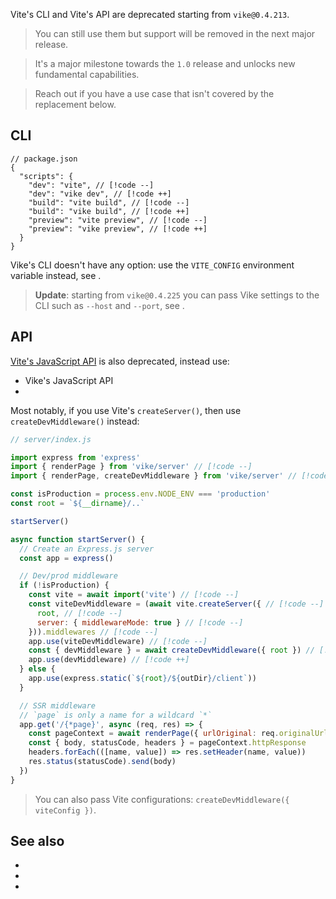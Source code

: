 
Vite's CLI and Vite's API are deprecated starting from `vike@0.4.213`.

> You can still use them but support will be removed in the next major release.

> It's a major milestone towards the `1.0` release and unlocks new fundamental capabilities.

> Reach out if you have a use case that isn't covered by the replacement below.

## CLI

```json5
// package.json
{
  "scripts": {
    "dev": "vite", // [!code --]
    "dev": "vike dev", // [!code ++]
    "build": "vite build", // [!code --]
    "build": "vike build", // [!code ++]
    "preview": "vite preview", // [!code --]
    "preview": "vike preview", // [!code ++]
  }
}
```

Vike's CLI doesn't have any option: use the `VITE_CONFIG` environment variable instead, see <Link href="/cli" />.

> **Update**: starting from `vike@0.4.225` you can pass <Link href="/settings">Vike settings</Link> to the CLI such as <Link href="/host">`--host`</Link> and <Link href="/port">`--port`</Link>, see <Link href="/cli#vike-settings" />.

## API

[Vite's JavaScript API](https://vite.dev/guide/api-javascript) is also deprecated, instead use:
 - <Link href="/api">Vike's JavaScript API</Link>
 - <Link href="/createDevMiddleware" />

Most notably, if you use Vite's `createServer()`, then use `createDevMiddleware()` instead:

```js
// server/index.js

import express from 'express'
import { renderPage } from 'vike/server' // [!code --]
import { renderPage, createDevMiddleware } from 'vike/server' // [!code ++]

const isProduction = process.env.NODE_ENV === 'production'
const root = `${__dirname}/..`

startServer()

async function startServer() {
  // Create an Express.js server
  const app = express()

  // Dev/prod middleware
  if (!isProduction) {
    const vite = await import('vite') // [!code --]
    const viteDevMiddleware = (await vite.createServer({ // [!code --]
      root, // [!code --]
      server: { middlewareMode: true } // [!code --]
    })).middlewares // [!code --]
    app.use(viteDevMiddleware) // [!code --]
    const { devMiddleware } = await createDevMiddleware({ root }) // [!code ++]
    app.use(devMiddleware) // [!code ++]
  } else {
    app.use(express.static(`${root}/${outDir}/client`))
  }

  // SSR middleware
  // `page` is only a name for a wildcard `*`
  app.get('/{*page}', async (req, res) => {
    const pageContext = await renderPage({ urlOriginal: req.originalUrl })
    const { body, statusCode, headers } = pageContext.httpResponse
    headers.forEach(([name, value]) => res.setHeader(name, value))
    res.status(statusCode).send(body)
  })
}
```

> You can also <Link href="/createDevMiddleware">pass Vite configurations: `createDevMiddleware({ viteConfig })`</Link>.

## See also

- <Link href="/cli" />
- <Link href="/api" />
- <Link href="/createDevMiddleware" />
